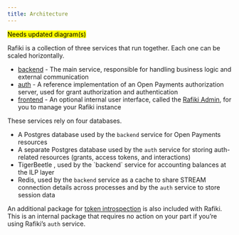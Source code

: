 ```yaml
---
title: Architecture
---
```



<p>
  <mark>Needs updated diagram(s)</mark>
</p>

Rafiki is a collection of three services that run together. Each one can be scaled horizontally.

- [backend](/services-and-aux-packages/backend-service) - The main service, responsible for handling business logic and external communication
- [auth](/services-and-aux-packages/auth-service) - A reference implementation of an Open Payments authorization server, used for grant authorization and authentication
- [frontend](/services-and-aux-packages/frontend-service) - An optional internal user interface, called the [Rafiki Admin](/resources/admin-user-guide), for you to manage your Rafiki instance

These services rely on four databases.

- A Postgres database used by the `backend` service for Open Payments resources
- A separate Postgres database used by the `auth` service for storing auth-related resources (grants, access tokens, and interactions)
- <LinkOut href='https://github.com/tigerbeetle/tigerbeetle'>
    TigerBeetle
  </LinkOut>
  , used by the `backend` service for accounting balances at the ILP layer
- Redis, used by the `backend` service as a cache to share STREAM connection details across processes and by the `auth` service to store session data

An additional package for [token introspection](/services-and-aux-packages/token-introspection) is also included with Rafiki. This is an internal package that requires no action on your part if you’re using Rafiki’s `auth` service.
